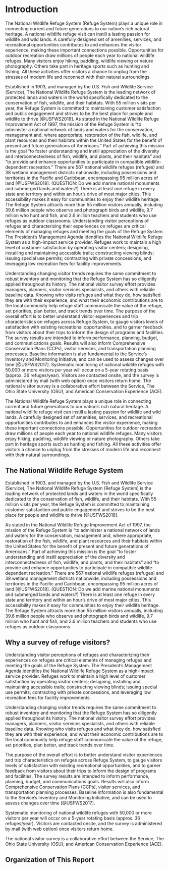 # Introduction {-#intro}

The National Wildlife Refuge System (Refuge System) plays a unique role in connecting current and future generations to our nation’s rich natural heritage. A national wildlife refuge visit can instill a lasting passion for wildlife and wild lands. A carefully designed set of amenities, services, and recreational opportunities contributes to and enhances the visitor experience, making these important connections possible. Opportunities for outdoor recreation draw millions of people each year to national wildlife refuges. Many visitors enjoy hiking, paddling, wildlife viewing or nature photography. Others take part in heritage sports such as hunting and fishing. All these activities offer visitors a chance to unplug from the stresses of modern life and reconnect with their natural surroundings.

Established in 1903, and managed by the U.S. Fish and Wildlife Service (Service), The National Wildlife Refuge System is the leading network of protected lands and waters in the world specifically dedicated to the conservation of fish, wildlife, and their habitats. With 55 million visits per year, the Refuge System is committed to maintaining customer satisfaction and public engagement and strives to be the best place for people and wildlife to thrive [@USFWS2018]. 
As stated in the National Wildlife Refuge Improvement Act of 1997, the mission of the Refuge System is "to administer a national network of lands and waters for the conservation, management and, where appropriate, restoration of the fish, wildlife, and plant resources and their habitats within the United States for the benefit of present and future generations of Americans." Part of achieving this mission is the goal "to foster understanding and instill appreciation of the diversity and interconnectedness of fish, wildlife, and plants, and their habitats" and "to provide and enhance opportunities to participate in compatible wildlife-dependent recreation." There are 567 national wildlife refuges (refuges) and 38 wetland management districts nationwide, including possessions and territories in the Pacific and Caribbean, encompassing 95 million acres of land [@USFWS2018]. (QUESTION: Do we add marine national monuments and submerged lands and waters?) There is at least one refuge in every state and territory and within an hour’s drive of most major cities. This accessibility makes it easy for communities to enjoy their wildlife heritage. The Refuge System attracts more than 55 million visitors annually, including 39.6 million people who observe and photograph birds and wildlife, 9.7 million who hunt and fish, and 2.6 million teachers and students who use refuges as outdoor classrooms.
Understanding visitor perceptions of refuges and characterizing their experiences on refuges are critical elements of managing refuges and meeting the goals of the Refuge System. The President’s Management Agenda identifies the National Wildlife Refuge System as a high-impact service provider. Refuges work to maintain a high level of customer satisfaction by operating visitor centers; designing, installing and maintaining accessible trails; constructing viewing blinds; issuing special use permits; contracting with private concessions, and leveraging low recreation fees for facility improvements. 

Understanding changing visitor trends requires the same commitment to robust inventory and monitoring that the Refuge System has so diligently applied throughout its history. The national visitor survey effort provides managers, planners, visitor services specialists, and others with reliable baseline data. Knowing who visits refuges and what they do, how satisfied they are with their experience, and what their economic contributions are to the local community help refuge staff communicate the value of the refuge, set priorities, plan better, and track trends over time.
The purpose of the overall effort is to better understand visitor experiences and trip characteristics on refuges across Refuge System, to gauge visitors levels of satisfaction with existing recreational opportunities, and to garner feedback from visitors about their trips to inform the design of programs and facilities. The survey results are intended to inform performance, planning, budget, and communications goals. Results will also inform Comprehensive Conservation Plans (CCPs), visitor services, and transportation planning processes. Baseline information is also fundamental to the Service's Inventory and Monitoring Initiative, and can be used to assess changes over time [@USFWS2017].
Systematic monitoring of national wildlife refuges with 50,000 or more visitors per year will occur on a 5-year rotating basis (approx. 36 refuges/year). Visitors are contacted onsite, and the survey is administered by mail (with web option) once visitors return home. 
The national visitor survey is a collaborative effort between the Service, The Ohio State University (OSU), and American Conservation Experience (ACE).

########################
The National Wildlife Refuge System plays a unique role in connecting current and future generations to our nation’s rich natural heritage. A national wildlife refuge visit can instill a lasting passion for wildlife and wild lands. A carefully designed set of amenities, services, and recreational opportunities contributes to and enhances the visitor experience, making these important connections possible. Opportunities for outdoor recreation draw millions of people each year to national wildlife refuges. Many visitors enjoy hiking, paddling, wildlife viewing or nature photography. Others take part in heritage sports such as hunting and fishing. All these activities offer visitors a chance to unplug from the stresses of modern life and reconnect with their natural surroundings.

## The National Wildlife Refuge System{-}
Established in 1903, and managed by the U.S. Fish and Wildlife Service (Service), The National Wildlife Refuge System (Refuge System) is the leading network of protected lands and waters in the world specifically dedicated to the conservation of fish, wildlife, and their habitats. With 55 million visits per year, the Refuge System is committed to maintaining customer satisfaction and public engagement and strives to be the best place for people and wildlife to thrive [@USFWS2018]. 

As stated in the National Wildlife Refuge Improvement Act of 1997, the mission of the Refuge System is "to administer a national network of lands and waters for the conservation, management and, where appropriate, restoration of the fish, wildlife, and plant resources and their habitats within the United States for the benefit of present and future generations of Americans." Part of achieving this mission is the goal "to foster understanding and instill appreciation of the diversity and interconnectedness of fish, wildlife, and plants, and their habitats" and "to provide and enhance opportunities to participate in compatible wildlife-dependent recreation." There are 567 national wildlife refuges (refuges) and 38 wetland management districts nationwide, including possessions and territories in the Pacific and Caribbean, encompassing 95 million acres of land [@USFWS2018]. (QUESTION: Do we add marine national monuments and submerged lands and waters?) There is at least one refuge in every state and territory and within an hour’s drive of most major cities. This accessibility makes it easy for communities to enjoy their wildlife heritage. The Refuge System attracts more than 55 million visitors annually, including 39.6 million people who observe and photograph birds and wildlife, 9.7 million who hunt and fish, and 2.6 million teachers and students who use refuges as outdoor classrooms.

## Why a survey of refuge visitors?{-}
Understanding visitor perceptions of refuges and characterizing their experiences on refuges are critical elements of managing refuges and meeting the goals of the Refuge System. The President’s Management Agenda identifies the National Wildlife Refuge System as a high-impact service provider. Refuges work to maintain a high level of customer satisfaction by operating visitor centers; designing, installing and maintaining accessible trails; constructing viewing blinds; issuing special use permits; contracting with private concessions, and leveraging low recreation fees for facility improvements. 

Understanding changing visitor trends requires the same commitment to robust inventory and monitoring that the Refuge System has so diligently applied throughout its history. The national visitor survey effort provides managers, planners, visitor services specialists, and others with reliable baseline data. Knowing who visits refuges and what they do, how satisfied they are with their experience, and what their economic contributions are to the local community help refuge staff communicate the value of the refuge, set priorities, plan better, and track trends over time.

The purpose of the overall effort is to better understand visitor experiences and trip characteristics on refuges across Refuge System, to gauge visitors levels of satisfaction with existing recreational opportunities, and to garner feedback from visitors about their trips to inform the design of programs and facilities. The survey results are intended to inform performance, planning, budget, and communications goals. Results will also inform Comprehensive Conservation Plans (CCPs), visitor services, and transportation planning processes. Baseline information is also fundamental to the Service's Inventory and Monitoring Initiative, and can be used to assess changes over time [@USFWS2017].

Systematic monitoring of national wildlife refuges with 50,000 or more visitors per year will occur on a 5-year rotating basis (approx. 36 refuges/year). Visitors are contacted onsite, and the survey is administered by mail (with web option) once visitors return home. 

The national visitor survey is a collaborative effort between the Service, The Ohio State University (OSU), and American Conservation Experience (ACE). 

## Organization of This Report{-}

